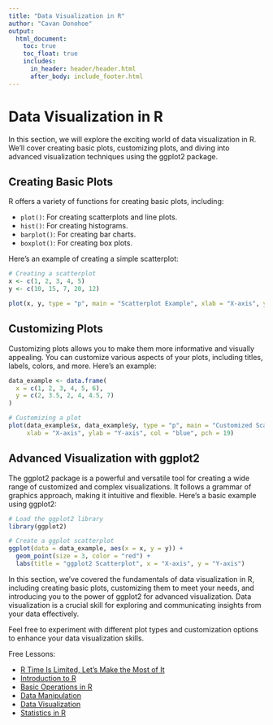 ```yaml
---
title: "Data Visualization in R"
author: "Cavan Donohoe"
output:
  html_document:
    toc: true
    toc_float: true
    includes:
      in_header: header/header.html
      after_body: include_footer.html
---
```


# Data Visualization in R

In this section, we will explore the exciting world of data visualization in R. We'll cover creating basic plots, customizing plots, and diving into advanced visualization techniques using the ggplot2 package.

## Creating Basic Plots

R offers a variety of functions for creating basic plots, including:

- `plot()`: For creating scatterplots and line plots.
- `hist()`: For creating histograms.
- `barplot()`: For creating bar charts.
- `boxplot()`: For creating box plots.

Here's an example of creating a simple scatterplot:

```R
# Creating a scatterplot
x <- c(1, 2, 3, 4, 5)
y <- c(10, 15, 7, 20, 12)

plot(x, y, type = "p", main = "Scatterplot Example", xlab = "X-axis", ylab = "Y-axis")
```

## Customizing Plots
Customizing plots allows you to make them more informative and visually appealing. You can customize various aspects of your plots, including titles, labels, colors, and more. Here's an example:

```r
data_example <- data.frame(
  x = c(1, 2, 3, 4, 5, 6),
  y = c(2, 3.5, 2, 4, 4.5, 7)
)

# Customizing a plot
plot(data_example$x, data_example$y, type = "p", main = "Customized Scatterplot",
     xlab = "X-axis", ylab = "Y-axis", col = "blue", pch = 19)
```

## Advanced Visualization with ggplot2
The ggplot2 package is a powerful and versatile tool for creating a wide range of customized and complex visualizations. It follows a grammar of graphics approach, making it intuitive and flexible. Here's a basic example using ggplot2:

```r
# Load the ggplot2 library
library(ggplot2)

# Create a ggplot scatterplot
ggplot(data = data_example, aes(x = x, y = y)) +
  geom_point(size = 3, color = "red") +
  labs(title = "ggplot2 Scatterplot", x = "X-axis", y = "Y-axis")
```

In this section, we've covered the fundamentals of data visualization in R, including creating basic plots, customizing them to meet your needs, and introducing you to the power of ggplot2 for advanced visualization. Data visualization is a crucial skill for exploring and communicating insights from your data effectively.

Feel free to experiment with different plot types and customization options to enhance your data visualization skills.




Free Lessons:

- [R Time Is Limited, Let's Make the Most of It](https://cavandonohoe.github.io/learn_r.html)
- [Introduction to R](https://cavandonohoe.github.io/intro_to_r.html)
- [Basic Operations in R](https://cavandonohoe.github.io/basic_operations_r.html)
- [Data Manipulation](https://cavandonohoe.github.io/data_manipulation_r.html)
- [Data Visualization](https://cavandonohoe.github.io/data_visualization_r.html)
- [Statistics in R](https://cavandonohoe.github.io/statistics_with_r.html)

